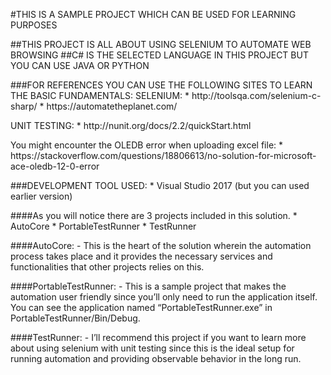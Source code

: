 #THIS IS A SAMPLE PROJECT WHICH CAN BE USED FOR LEARNING PURPOSES

##THIS PROJECT IS ALL ABOUT USING SELENIUM TO AUTOMATE WEB BROWSING
##C# IS THE SELECTED LANGUAGE IN THIS PROJECT BUT YOU CAN USE JAVA OR PYTHON

###FOR REFERENCES YOU CAN USE THE FOLLOWING SITES TO LEARN THE BASIC FUNDAMENTALS:
SELENIUM:
* http://toolsqa.com/selenium-c-sharp/
* https://automatetheplanet.com/

UNIT TESTING:
* http://nunit.org/docs/2.2/quickStart.html

You might encounter the OLEDB error when uploading excel file:
* https://stackoverflow.com/questions/18806613/no-solution-for-microsoft-ace-oledb-12-0-error

###DEVELOPMENT TOOL USED:
* Visual Studio 2017 (but you can used earlier version)

####As you will notice there are 3 projects included in this solution.
* AutoCore
* PortableTestRunner
* TestRunner

####AutoCore:
- This is the heart of the solution wherein the automation process takes place and it provides
  the necessary services and functionalities that other projects relies on this.
  
####PortableTestRunner:
- This is a sample project that makes the automation user friendly since you'll only need to 
  run the application itself. You can see the application named "PortableTestRunner.exe" in 
  PortableTestRunner/Bin/Debug.
  
####TestRunner:
- I'll recommend this project if you want to learn more about using selenium with unit testing
  since this is the ideal setup for running automation and providing observable behavior in the
  long run.

